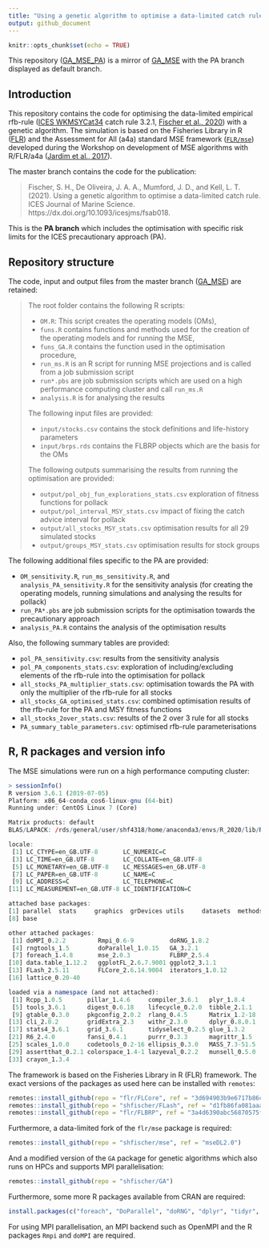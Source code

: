 ```yaml
---
title: "Using a genetic algorithm to optimise a data-limited catch rule -- including precautionary risk limits"
output: github_document
---
```


```r
knitr::opts_chunk$set(echo = TRUE)
```

This repository ([GA_MSE_PA](https://github.com/shfischer/GA_MSE_PA)) is a mirror of [GA_MSE](https://github.com/shfischer/GA_MSE) with the PA branch displayed as default branch.

## Introduction

This repository contains the code for optimising the data-limited empirical rfb-rule ([ICES WKMSYCat34](http://www.ices.dk/sites/pub/Publication%20Reports/Expert%20Group%20Report/acom/2017/WKMSYCAT34/01.%20WKMSYCAT34%20REPORT%202017.pdf) catch rule 3.2.1, [Fischer et al., 2020](https://doi.org/10.1093/icesjms/fsaa054)) with a genetic algorithm.
The simulation is based on the Fisheries Library in R ([FLR](http://www.flr-project.org/)) and the Assessment for All (a4a) standard MSE framework ([`FLR/mse`](github.com/FLR/mse)) developed during the Workshop on development of MSE algorithms with R/FLR/a4a ([Jardim et al., 2017](https://ec.europa.eu/jrc/en/publication/assessment-all-initiativea4a-workshop-development-mse-algorithms-rflra4a)).

The master branch contains the code for the publication: 

> Fischer, S. H., De Oliveira, J. A. A., Mumford, J. D., and Kell, L. T. (2021). Using a genetic algorithm to optimise a data-limited catch rule. ICES Journal of Marine Science. https://dx.doi.org/10.1093/icesjms/fsab018.

This is the **PA branch** which includes the optimisation with specific risk limits for the ICES precautionary approach (PA).

## Repository structure



The code, input and output files from the master branch ([GA_MSE](https://github.com/shfischer/GA_MSE)) are retained:

> The root folder contains the following R scripts:
> 
> * `OM.R`: This script creates the operating models (OMs),
> * `funs.R` contains functions and methods used for the creation of the operating models and for running the MSE,
> * `funs_GA.R` contains the function used in the optimisation procedure,
> * `run_ms.R` is an R script for running MSE projections and is called from a job submission script
> * `run*.pbs` are job submission scripts which are used on a high performance computing cluster and call `run_ms.R`
> * `analysis.R` is for analysing the results
> 
> The following input files are provided:
> 
> * `input/stocks.csv` contains the stock definitions and life-history parameters
> * `input/brps.rds` contains the FLBRP objects which are the basis for the OMs
> 
> The following outputs summarising the results from running the optimisation are provided:
> 
> * `output/pol_obj_fun_explorations_stats.csv` exploration of fitness functions for pollack
> * `output/pol_interval_MSY_stats.csv` impact of fixing the catch advice interval for pollack
> * `output/all_stocks_MSY_stats.csv` optimisation results for all 29 simulated stocks
> * `output/groups_MSY_stats.csv` optimisation results for stock groups

The following additional files specific to the PA are provided:

* `OM_sensitivity.R`, `run_ms_sensitivity.R`, and `analysis_PA_sensitivity.R` for the sensitivity analysis (for creating the operating models, running simulations and analysing the results for pollack)
* `run_PA*.pbs` are job submission scripts for the optimisation towards the precautionary approach
* `analysis_PA.R` contains the analysis of the optimisation results

Also, the following summary tables are provided:

* `pol_PA_sensitivity.csv`: results from the sensitivity analysis
* `pol_PA_components_stats.csv`: exploration of including/excluding elements of the rfb-rule into the optimisation for pollack
* `all_stocks_PA_multiplier_stats.csv`: optimisation towards the PA with only the multiplier of the rfb-rule for all stocks
* `all_stocks_GA_optimised_stats.csv`: combined optimisation results of the rfb-rule for the PA and MSY fitness functions
* `all_stocks_2over_stats.csv`: results of the 2 over 3 rule for all stocks
* `PA_summary_table_parameters.csv`: optimised rfb-rule parameterisations



## R, R packages and version info

The MSE simulations were run on a high performance computing cluster:
```r
> sessionInfo()
R version 3.6.1 (2019-07-05)
Platform: x86_64-conda_cos6-linux-gnu (64-bit)
Running under: CentOS Linux 7 (Core)

Matrix products: default
BLAS/LAPACK: /rds/general/user/shf4318/home/anaconda3/envs/R_2020/lib/R/lib/libRblas.so

locale:
 [1] LC_CTYPE=en_GB.UTF-8       LC_NUMERIC=C
 [3] LC_TIME=en_GB.UTF-8        LC_COLLATE=en_GB.UTF-8
 [5] LC_MONETARY=en_GB.UTF-8    LC_MESSAGES=en_GB.UTF-8
 [7] LC_PAPER=en_GB.UTF-8       LC_NAME=C
 [9] LC_ADDRESS=C               LC_TELEPHONE=C
[11] LC_MEASUREMENT=en_GB.UTF-8 LC_IDENTIFICATION=C

attached base packages:
[1] parallel  stats     graphics  grDevices utils     datasets  methods
[8] base

other attached packages:
 [1] doMPI_0.2.2         Rmpi_0.6-9          doRNG_1.8.2
 [4] rngtools_1.5        doParallel_1.0.15   GA_3.2.1
 [7] foreach_1.4.8       mse_2.0.3           FLBRP_2.5.4
[10] data.table_1.12.2   ggplotFL_2.6.7.9001 ggplot2_3.1.1
[13] FLash_2.5.11        FLCore_2.6.14.9004  iterators_1.0.12
[16] lattice_0.20-40

loaded via a namespace (and not attached):
 [1] Rcpp_1.0.5       pillar_1.4.6     compiler_3.6.1   plyr_1.8.4
 [5] tools_3.6.1      digest_0.6.18    lifecycle_0.2.0  tibble_2.1.1
 [9] gtable_0.3.0     pkgconfig_2.0.2  rlang_0.4.5      Matrix_1.2-18
[13] cli_2.0.2        gridExtra_2.3    withr_2.3.0      dplyr_0.8.0.1
[17] stats4_3.6.1     grid_3.6.1       tidyselect_0.2.5 glue_1.3.2
[21] R6_2.4.0         fansi_0.4.1      purrr_0.3.3      magrittr_1.5
[25] scales_1.0.0     codetools_0.2-16 ellipsis_0.3.0   MASS_7.3-51.5
[29] assertthat_0.2.1 colorspace_1.4-1 lazyeval_0.2.2   munsell_0.5.0
[33] crayon_1.3.4
```


The framework is based on the Fisheries Library in R (FLR) framework. The exact versions of the packages as used here can be installed with `remotes`:
```r
remotes::install_github(repo = "flr/FLCore", ref = "3d694903b9e6717b86c3e8486fc14ebf92908786")
remotes::install_github(repo = "shfischer/FLash", ref = "d1fb86fa081aaa5b6980d74b07d9adb44ad19a7f") # silenced version of FLash
remotes::install_github(repo = "flr/FLBRP", ref = "3a4d6390abc56870575fbaba3637091036468217")
```

Furthermore, a data-limited fork of the `flr/mse` package is required:
```r
remotes::install_github(repo = "shfischer/mse", ref = "mseDL2.0")
```

And a modified version of the `GA` package for genetic algorithms which also runs on HPCs and supports MPI parallelisation:
```r
remotes::install_github(repo = "shfischer/GA")
```

Furthermore, some more R packages available from CRAN are required:
```r
install.packages(c("foreach", "DoParallel", "doRNG", "dplyr", "tidyr", "ggplot2", "scales", "cowplot", "Cairo", "scales")) 
```

For using MPI parallelisation, an MPI backend such as OpenMPI and the R packages `Rmpi` and `doMPI` are required.
